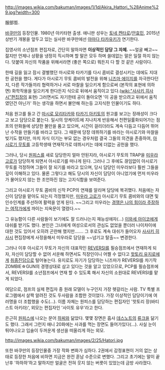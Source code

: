 http://images.wikia.com/bakuman/images/1/1d/Akira_Hattori_%28Anime%29.jpg?width=300

服部哲. 

[[바쿠만]]의 등장인물. 1980년 아키타현 출생. 애니판 성우는 [[토네 켄타로]]/[[안효민]], 2015년 상반기 개봉을 앞두고 있는 실사판 바쿠만에선 [[야마다 타카유키]]가 연기한다.

집영사의 소년점프 편집자로, 간단히 말하자면 '''이상적인 담당 그 자체.''' ~~얼굴 빼고~~ 젊지만 언제나 상황을 냉정히 직시하며 할 말은 모두 하며 쓸데없는 말은 일절 하지 않는다. 덧붙여 자신의 작품을 위해서라면 (좋은 쪽으로) 뭐든지 다 할 것 같은 사람이다.

한때 길을 잃고 잠시 결별했던 마시로와 타카기를 다시 콤비로 결성시키는 데에도 지대한 공헌을 했다. 게다가 아시로기 무토 콤비의 발전을 위해 [[니즈마 에이지]]를 자극한다던지, 다른 작가들끼리 협력하거나 서로 마찰을 일으키게 함으로써 (본작의 표현에 의하면) 화학작용을 일으키게 한다든지 식으로 뒤에서 움직이고 있다.([[wiki:"사사키 히사시"편집장]]의 표현) 그러면서도 자기한테 공이 돌아오면 '이 공을 받으려고 뒤에서 움직였던건 아닌가' 하는 생각을 하면서 불안해 하는등 고지식한 인물이기도 하다.

처음 원고를 들고 간 [[마시로 모리타카]]와 [[타카기 아키토]]의 원고를 보고는 장래성이 크다고 보고 담당으로 붙는다. 일시의 앙케이트에 지나치게 반응해서 천편일률화되어가는 점프의 만화들에 상당한 불만을 품고 있으며, 시간이 걸리더라도 계속 다듬고 다듬어 뛰어난 수작을 만들기를 바라고 있다. 그 때문에 당장 데뷔하기를 바라는 아시로기와 마찰을 빚기도 했지만, 마치 자식 이기는 부모 없는 경우처럼 결국 그들의 의견을 존중하여, [[아시로기 무토]]를 고등학생때 연재작가로 데뷔시키는 데에 더없는 공헌을 했다.

그러나, 당시 [[원피스(만화)|원피스]]를 새로 담당한지 얼마 안된지라, 아시로기 무토의 TRAP을 [[미우라 고로]]가 담당하게 되면서 아시로기를 떠나게 된다. 그러나 그 후에도 끊임없이 아시로기 무토를 걱정하며 그들이 잘 되기를 바라고 있으며, 당시 담당인 미우라보다 훨씬 그들을 깊이 이해하고 있다. 물론 그렇다고 해도 당시의 자신이 담당이 아니었기에 먼저 미우라가 물어오지 않는 한 조언하진 않는 고지식함을 보여준다.

그리고 아시로기 무토 콤비의 신작 PCP의 연재를 알리며 담당에 복귀했다. 처음에는 자신이 담당을 맡아도 되는지 걱정했지만, [[미우라 고로]]가 아시로기 무토 콤비와의 대면 및 인수인계를 주선하여 활력을 얻게 된다. ~~그리고 미우라는 [[이와세 아이코|경쟁은 나의 힘이라 주장하는 여작가]]에게 까이는 지옥문이 열렸다.~~

그 유능함이 다른 사람들이 보기에도 잘 드러나는지 재능성애자(…) [[이와세 아이코]]에게 대쉬를 받기도 했다. 본인은 그녀에게 여성으로서의 관심도 없었을 뿐더러 나이차이에 대한 것도 있어서 오히려 곤란해 했지만……. 그 후로도 계속 대쉬가 들어오자 [[사사키 히사시]] 편집장에게 사정을해서 미우라로 담당을 ~~넘기고 탈출~~ 변경한다.

그러나 이후 아시로기 무토가 자신의 대표작인 [[REVERSI]]를 필승점프에서 연재하게 되자, 자신이 담당할 수 없어 서운해 하면서도 직장인이니 어쩔 수 없다고 [[핫토리 유지로]]에게 [[취중진담]]으로 털어놓는다. 유지로도 자기가 담당하는 니즈마가 REVERSI를 차기작 ZOMBIE☆GUN의 경쟁상대로 삼고 있다는 것을 알고 있었으므로, PCP를 필승점프에서, REVERSI를 소년점프에서 연재 할 수 있도록 해서 자신의 소원대로 REVERSI를 맡게 되었다.

여담으로, 점프의 실제 편집자 중 원래 모델이 누구인지 가장 헷갈리는 사람. TV 특별 프로그램에서 살짝 알려진 것도 두사람을 조합한 것이었다. 가장 이상적인 담당이기에 여러명을 더 조합했을 수도(…). 이름 자체는 원피스를 담당하는 편집자인 '핫토리 장(바티스트 아키라)', 외모는 편집자인 '사이토 유우'라고 한다.

은근히 [[원피스(만화)|원피스]]에 나오는 문어 [[하찌(원피스)|하찌]]와 닮았다. 몇몇 장면은 흡사 [[데스노트]]의 [[류크]]을 닮기도 했다. 그래서 그런지 애니 20화에는 사과를 먹는 장면도 들어가있다(…). 사실 눈이 튀어나오고 입술이 두꺼운게 생선을 떠올리게 하는 외모.

http://images.wikia.com/bakuman/images/2/25/Hatori.jpg

또한 바쿠만의 등장인물중 가장 작화 변화가 심하다. 2권에서 감정표현이 거의 없는 상태로 등장한 처음에 비하면 지금은 완전 훈남 수준으로 변했다. 그리고 초기에는 말이 끝난후 '하하하'하고 말하지만 얼굴은 전혀 웃지 않는 버릇이 있었는데 금방 사라졌다. 
